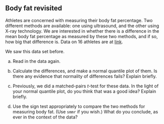 ##  Body fat revisited


 Athletes are concerned with measuring their body fat
percentage. Two different methods are available: one using ultrasound,
and the other using X-ray technology. We are interested in whether
there is a difference in the mean body fat percentage as measured by
these two methods, and if so, how big that difference is. Data on 16
athletes are at
[link](http://ritsokiguess.site/datafiles/bodyfat.txt). 

We saw this data set before.




(a) Read in the data again.




(b) Calculate the differences, and make a normal quantile plot of
them. Is there any evidence that normality of differences fails?
Explain briefly. 




(c) Previously, we did a matched-pairs $t$-test for these data. In
the light of your normal quantile plot, do you think that was a good
idea? Explain briefly.




(d) Use the sign test appropriately to compare the two methods for
measuring body fat. (Use `smmr` if you wish.) What do you
conclude, as ever in the context of the data?






